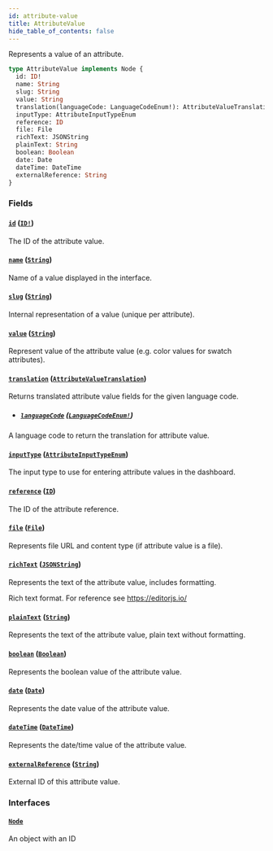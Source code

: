 ```yaml
---
id: attribute-value
title: AttributeValue
hide_table_of_contents: false
---
```


Represents a value of an attribute.

```graphql
type AttributeValue implements Node {
  id: ID!
  name: String
  slug: String
  value: String
  translation(languageCode: LanguageCodeEnum!): AttributeValueTranslation
  inputType: AttributeInputTypeEnum
  reference: ID
  file: File
  richText: JSONString
  plainText: String
  boolean: Boolean
  date: Date
  dateTime: DateTime
  externalReference: String
}
```

### Fields

#### [`id`](#) ([`ID!`](../../../developer/api-reference/scalars/id))

The ID of the attribute value.

#### [`name`](#) ([`String`](../../../developer/api-reference/scalars/string))

Name of a value displayed in the interface.

#### [`slug`](#) ([`String`](../../../developer/api-reference/scalars/string))

Internal representation of a value (unique per attribute).

#### [`value`](#) ([`String`](../../../developer/api-reference/scalars/string))

Represent value of the attribute value (e.g. color values for swatch attributes).

#### [`translation`](#) ([`AttributeValueTranslation`](../../../developer/api-reference/objects/attribute-value-translation))

Returns translated attribute value fields for the given language code.

- ##### [`languageCode`](#) ([`LanguageCodeEnum!`](../../../developer/api-reference/enums/language-code-enum))

A language code to return the translation for attribute value.

#### [`inputType`](#) ([`AttributeInputTypeEnum`](../../../developer/api-reference/enums/attribute-input-type-enum))

The input type to use for entering attribute values in the dashboard.

#### [`reference`](#) ([`ID`](../../../developer/api-reference/scalars/id))

The ID of the attribute reference.

#### [`file`](#) ([`File`](../../../developer/api-reference/objects/file))

Represents file URL and content type (if attribute value is a file).

#### [`richText`](#) ([`JSONString`](../../../developer/api-reference/scalars/jsonstring))

Represents the text of the attribute value, includes formatting.

Rich text format. For reference see https://editorjs.io/

#### [`plainText`](#) ([`String`](../../../developer/api-reference/scalars/string))

Represents the text of the attribute value, plain text without formatting.

#### [`boolean`](#) ([`Boolean`](../../../developer/api-reference/scalars/boolean))

Represents the boolean value of the attribute value.

#### [`date`](#) ([`Date`](../../../developer/api-reference/scalars/date))

Represents the date value of the attribute value.

#### [`dateTime`](#) ([`DateTime`](../../../developer/api-reference/scalars/date-time))

Represents the date/time value of the attribute value.

#### [`externalReference`](#) ([`String`](../../../developer/api-reference/scalars/string))

External ID of this attribute value.

### Interfaces

#### [`Node`](../../../developer/api-reference/interfaces/node)

An object with an ID
